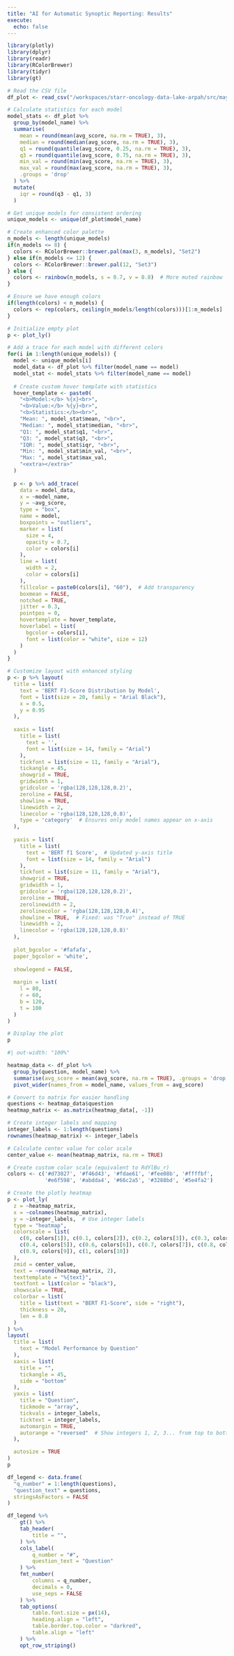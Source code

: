 ```yaml
---
title: "AI for Automatic Synoptic Reporting: Results"
execute:
  echo: false
---
```


```r
library(plotly)
library(dplyr)
library(readr)
library(RColorBrewer)
library(tidyr)
library(gt)

# Read the CSV file
df_plot <- read_csv("/workspaces/starr-oncology-data-lake-arpah/src/may_2025/data/cap_forms_model_performance_comparison.csv")

# Calculate statistics for each model
model_stats <- df_plot %>%
  group_by(model_name) %>%
  summarise(
    mean = round(mean(avg_score, na.rm = TRUE), 3),
    median = round(median(avg_score, na.rm = TRUE), 3),
    q1 = round(quantile(avg_score, 0.25, na.rm = TRUE), 3),
    q3 = round(quantile(avg_score, 0.75, na.rm = TRUE), 3),
    min_val = round(min(avg_score, na.rm = TRUE), 3),
    max_val = round(max(avg_score, na.rm = TRUE), 3),
    .groups = 'drop'
  ) %>%
  mutate(
    iqr = round(q3 - q1, 3)
  )

# Get unique models for consistent ordering
unique_models <- unique(df_plot$model_name)

# Create enhanced color palette
n_models <- length(unique_models)
if(n_models <= 8) {
  colors <- RColorBrewer::brewer.pal(max(3, n_models), "Set2")
} else if(n_models <= 12) {
  colors <- RColorBrewer::brewer.pal(12, "Set3")
} else {
  colors <- rainbow(n_models, s = 0.7, v = 0.8)  # More muted rainbow
}

# Ensure we have enough colors
if(length(colors) < n_models) {
  colors <- rep(colors, ceiling(n_models/length(colors)))[1:n_models]
}

# Initialize empty plot
p <- plot_ly()

# Add a trace for each model with different colors
for(i in 1:length(unique_models)) {
  model <- unique_models[i]
  model_data <- df_plot %>% filter(model_name == model)
  model_stat <- model_stats %>% filter(model_name == model)
  
  # Create custom hover template with statistics
  hover_template <- paste0(
    "<b>Model:</b> %{x}<br>",
    "<b>Value:</b> %{y}<br>",
    "<b>Statistics:</b><br>",
    "Mean: ", model_stat$mean, "<br>",
    "Median: ", model_stat$median, "<br>",
    "Q1: ", model_stat$q1, "<br>",
    "Q3: ", model_stat$q3, "<br>",
    "IQR: ", model_stat$iqr, "<br>",
    "Min: ", model_stat$min_val, "<br>",
    "Max: ", model_stat$max_val,
    "<extra></extra>"
  )
  
  p <- p %>% add_trace(
    data = model_data,
    x = ~model_name,
    y = ~avg_score,
    type = "box",
    name = model,
    boxpoints = "outliers",
    marker = list(
      size = 4,
      opacity = 0.7,
      color = colors[i]
    ),
    line = list(
      width = 2,
      color = colors[i]
    ),
    fillcolor = paste0(colors[i], "60"),  # Add transparency
    boxmean = FALSE,
    notched = TRUE,
    jitter = 0.3,
    pointpos = 0,
    hovertemplate = hover_template,
    hoverlabel = list(
      bgcolor = colors[i],
      font = list(color = "white", size = 12)
    )
  )
}

# Customize layout with enhanced styling
p <- p %>% layout(
  title = list(
    text = 'BERT F1-Score Distribution by Model',
    font = list(size = 20, family = "Arial Black"),
    x = 0.5,
    y = 0.95
  ),
  
  xaxis = list(
    title = list(
      text = '',
      font = list(size = 14, family = "Arial")
    ),
    tickfont = list(size = 11, family = "Arial"),
    tickangle = 45,
    showgrid = TRUE,
    gridwidth = 1,
    gridcolor = 'rgba(128,128,128,0.2)',
    zeroline = FALSE,
    showline = TRUE,
    linewidth = 2,
    linecolor = 'rgba(128,128,128,0.8)',
    type = 'category'  # Ensures only model names appear on x-axis
  ),
  
  yaxis = list(
    title = list(
      text = 'BERT f1 Score',  # Updated y-axis title
      font = list(size = 14, family = "Arial")
    ),
    tickfont = list(size = 11, family = "Arial"),
    showgrid = TRUE,
    gridwidth = 1,
    gridcolor = 'rgba(128,128,128,0.2)',
    zeroline = TRUE,
    zerolinewidth = 2,
    zerolinecolor = 'rgba(128,128,128,0.4)',
    showline = TRUE,  # Fixed: was "True" instead of TRUE
    linewidth = 2,
    linecolor = 'rgba(128,128,128,0.8)'
  ),
  
  plot_bgcolor = '#fafafa',
  paper_bgcolor = 'white',
  
  showlegend = FALSE,
  
  margin = list(
    l = 80,
    r = 60,
    b = 120,
    t = 100
  )
)

# Display the plot
p

```




```r
#| out-width: "100%"

heatmap_data <- df_plot %>%
  group_by(question, model_name) %>%
  summarise(avg_score = mean(avg_score, na.rm = TRUE), .groups = 'drop') %>%
  pivot_wider(names_from = model_name, values_from = avg_score)

# Convert to matrix for easier handling
questions <- heatmap_data$question
heatmap_matrix <- as.matrix(heatmap_data[, -1])

# Create integer labels and mapping
integer_labels <- 1:length(questions)
rownames(heatmap_matrix) <- integer_labels

# Calculate center value for color scale
center_value <- mean(heatmap_matrix, na.rm = TRUE)

# Create custom color scale (equivalent to RdYlBu_r)
colors <- c('#d73027', '#f46d43', '#fdae61', '#fee08b', '#ffffbf', 
            '#e6f598', '#abdda4', '#66c2a5', '#3288bd', '#5e4fa2')

# Create the plotly heatmap
p <- plot_ly(
  z = ~heatmap_matrix,
  x = ~colnames(heatmap_matrix),
  y = ~integer_labels,  # Use integer labels
  type = "heatmap",
  colorscale = list(
    c(0, colors[1]), c(0.1, colors[2]), c(0.2, colors[3]), c(0.3, colors[4]),
    c(0.4, colors[5]), c(0.6, colors[6]), c(0.7, colors[7]), c(0.8, colors[8]),
    c(0.9, colors[9]), c(1, colors[10])
  ),
  zmid = center_value,
  text = ~round(heatmap_matrix, 2),
  texttemplate = "%{text}",
  textfont = list(color = "black"),
  showscale = TRUE,
  colorbar = list(
    title = list(text = "BERT F1-Score", side = "right"),
    thickness = 20,
    len = 0.8
  )
) %>%
layout(
  title = list(
    text = "Model Performance by Question"
  ),
  xaxis = list(
    title = "",
    tickangle = 45,
    side = "bottom"
  ),
  yaxis = list(
    title = "Question",
    tickmode = "array",
    tickvals = integer_labels,
    ticktext = integer_labels,
    automargin = TRUE,
    autorange = "reversed"  # Show integers 1, 2, 3... from top to bottom
  ),

  autosize = TRUE
)
p
```



```r
df_legend <- data.frame(
  "q_number" = 1:length(questions),
  "question_text" = questions,
  stringsAsFactors = FALSE
)

df_legend %>%
    gt() %>%
    tab_header(
        title = "",
    ) %>%
    cols_label(
        q_number = "#",
        question_text = "Question"
    ) %>%
    fmt_number(
        columns = q_number,
        decimals = 0,
        use_seps = FALSE
    ) %>%
    tab_options(
        table.font.size = px(14),
        heading.align = "left",
        table.border.top.color = "darkred",
        table.align = "left"
    ) %>%
    opt_row_striping()
```